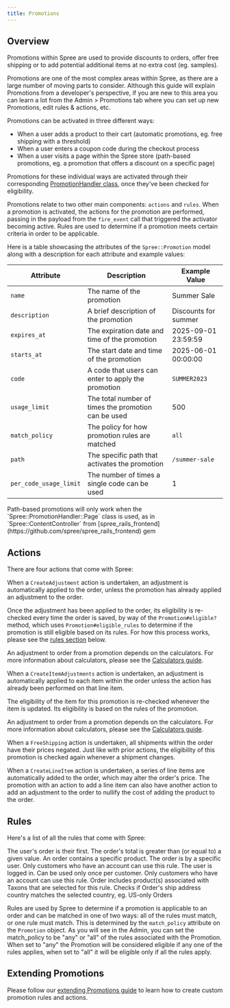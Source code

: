 ```yaml
---
title: Promotions
---
```


## Overview

Promotions within Spree are used to provide discounts to orders, offer free shipping or to add potential additional items at no extra cost (eg. samples).

Promotions are one of the most complex areas within Spree, as there are a large number of moving parts to consider. Although this guide will explain Promotions from a developer's perspective, if you are new to this area you can learn a lot from the Admin &gt; Promotions tab where you can set up new Promotions, edit rules & actions, etc.

Promotions can be activated in three different ways:

* When a user adds a product to their cart (automatic promotions, eg. free shipping with a threshold)
* When a user enters a coupon code during the checkout process
* When a user visits a page within the Spree store (path-based promotions, eg. a promotion that offers a discount on a specific page)

Promotions for these individual ways are activated through their corresponding [PromotionHandler class](https://github.com/spree/spree/tree/main/core/app/models/spree/promotion_handler), once they've been checked for eligibility.

Promotions relate to two other main components: `actions` and `rules`. When a promotion is activated, the actions for the promotion are performed, passing in the payload from the `fire_event` call that triggered the activator becoming active. Rules are used to determine if a promotion meets certain criteria in order to be applicable.

Here is a table showcasing the attributes of the `Spree::Promotion` model along with a description for each attribute and example values:

| Attribute                | Description                                           | Example Value          |
|--------------------------|-------------------------------------------------------|------------------------|
| `name`                   | The name of the promotion                             | Summer Sale          |
| `description`            | A brief description of the promotion                  | Discounts for summer |
| `expires_at`             | The expiration date and time of the promotion         | 2025-09-01 23:59:59  |
| `starts_at`              | The start date and time of the promotion              | 2025-06-01 00:00:00  |
| `code`                   | A code that users can enter to apply the promotion    | `SUMMER2023`           |
| `usage_limit`            | The total number of times the promotion can be used   | 500                    |
| `match_policy`           | The policy for how promotion rules are matched        | `all`                  |
| `path`                   | The specific path that activates the promotion        | `/summer-sale`         |
| `per_code_usage_limit`   | The number of times a single code can be used         | 1                      |

<Info>
 Path-based promotions will only work when the `Spree::PromotionHandler::Page` class is used, as in `Spree::ContentController` from [spree_rails_frontend](https://github.com/spree/spree_rails_frontend) gem
</Info>

## Actions

There are four actions that come with Spree:

<AccordionGroup>
  <Accordion title="Creating an Adjustment">
    <p>When a <code>CreateAdjustment</code> action is undertaken, an adjustment is automatically applied to the order, unless the promotion has already applied an adjustment to the order.</p>
    <p>Once the adjustment has been applied to the order, its eligibility is re-checked every time the order is saved, by way of the <code>Promotion#eligible?</code> method, which uses <code>Promotion#eligible_rules</code> to determine if the promotion is still eligible based on its rules. For how this process works, please see the <a href="promotions#rules">rules section</a> below.</p>
    <p>An adjustment to order from a promotion depends on the calculators. For more information about calculators, please see the <a href="calculators">Calculators guide</a>.</p>
  </Accordion>
  <Accordion title="Creating an Item Adjustment">
    <p>When a <code>CreateItemAdjustments</code> action is undertaken, an adjustment is automatically applied to each item within the order unless the action has already been performed on that line item.</p>
    <p>The eligibility of the item for this promotion is re-checked whenever the item is updated. Its eligibility is based on the rules of the promotion.</p>
    <p>An adjustment to order from a promotion depends on the calculators. For more information about calculators, please see the <a href="calculators">Calculators guide</a>.</p>
  </Accordion>
  <Accordion title="Free Shipping">
    <p>When a <code>FreeShipping</code> action is undertaken, all shipments within the order have their prices negated. Just like with prior actions, the eligibility of this promotion is checked again whenever a shipment changes.</p>
  </Accordion>
  <Accordion title="Create Line Items">
    <p>When a <code>CreateLineItem</code> action is undertaken, a series of line items are automatically added to the order, which may alter the order's price. The promotion with an action to add a line item can also have another action to add an adjustment to the order to nullify the cost of adding the product to the order.</p>
  </Accordion>
</AccordionGroup>

## Rules

Here's a list of all the rules that come with Spree:

<AccordionGroup>
  <Accordion title="FirstOrder">
    The user's order is their first.
  </Accordion>
  <Accordion title="ItemTotal">
    The order's total is greater than (or equal to) a given value.
  </Accordion>
  <Accordion title="Product">
    An order contains a specific product.
  </Accordion>
  <Accordion title="User">
    The order is by a specific user. Only customers who have an account can use this rule.
  </Accordion>
  <Accordion title="UserLoggedIn">
    The user is logged in.
  </Accordion>
  <Accordion title="One Use Per User">
    Can be used only once per customer. Only customers who have an account can use this rule.
  </Accordion>
  <Accordion title="Taxon(s)">
    Order includes product(s) associated with Taxons that are selected for this rule.
  </Accordion>
  <Accordion title="Country">
    Checks if Order's ship address country matches the selected country, eg. US-only Orders
  </Accordion>
</AccordionGroup>

Rules are used by Spree to determine if a promotion is applicable to an order and can be matched in one of two ways: all of the rules must match, or one rule must match. This is determined by the `match_policy` attribute on the `Promotion` object. As you will see in the Admin, you can set the match_policy to be "any" or "all" of the rules associated with the Promotion. When set to "any" the Promotion will be considered eligible if any one of the rules applies, when set to "all" it will be eligible only if all the rules apply.

## Extending Promotions

Please follow our [extending Promotions guide](/developer/extending-spree/promotions) to learn how to create custom promotion rules and actions.